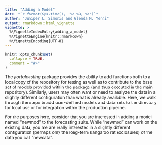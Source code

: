 ```yaml
---
title: "Adding a Model"
date: "`r format(Sys.time(), '%d %B, %Y')`"
author: "Juniper L. Simonis and Glenda M. Yenni"
output: rmarkdown::html_vignette
vignette: >
  %\VignetteIndexEntry{adding_a_model}
  %\VignetteEngine{knitr::rmarkdown}
  %\VignetteEncoding{UTF-8}
---
```


```r
knitr::opts_chunk$set(
  collapse = TRUE,
  comment = "#>"
)
```

The *portalcasting* package provides the ability to add functions both to a local copy of the repository for testing as well as to contribute to the base set of models provided within the package (and thus executed in the
main repository). Similarly, users may often want or need to analyze the data in a slightly different configuration than what is already available. Here, we walk through the steps to add user-defined models and data sets to the directory for local use or for integration within the production pipeline.

For the purposes here, consider that you are interested in adding a model named "newmod" to the forecasting suite. While "newmod" can work on the existing data, you are are really interested in a slightly different configuration (perhaps only the long-term kangaroo rat exclosures) of the data you call "newdata".  


